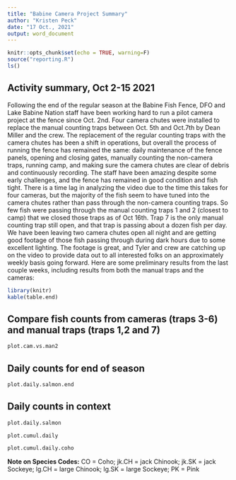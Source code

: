 ```yaml
---
title: "Babine Camera Project Summary"
author: "Kristen Peck"
date: "17 Oct., 2021"
output: word_document
---
```


```r
knitr::opts_chunk$set(echo = TRUE, warning=F)
source("reporting.R")
ls()
```

## Activity summary, Oct 2-15 2021

Following the end of the regular season at the Babine Fish Fence, DFO and Lake Babine Nation staff have been working hard to run a pilot camera project at the fence since Oct. 2nd. Four camera chutes were installed to replace the manual counting traps between Oct. 5th and Oct.7th by Dean Miller and the crew. The replacement of the regular counting traps with the camera chutes has been a shift in operations, but overall the process of running the fence has remained the same: daily maintenance of the fence panels, opening and closing gates, manually counting the non-camera traps, running camp, and making sure the camera chutes are clear of debris and continuously recording. The staff have been amazing despite some early challenges, and the fence has remained in good condition and fish tight.
There is a time lag in analyzing the video due to the time this takes for four cameras, but the majority of the fish seem to have tuned into the camera chutes rather than pass through the non-camera counting traps. So few fish were passing through the manual counting traps 1 and 2 (closest to camp) that we closed those traps as of Oct 16th. Trap 7 is the only manual counting trap still open, and that trap is passing about a dozen fish per day. We have been leaving two camera chutes open all night and are getting good footage of those fish passing through during dark hours due to some excellent lighting. The footage is great, and Tyler and crew are catching up on the video to provide data out to all interested folks on an approximately weekly basis going forward. Here are some preliminary results from the last couple weeks, including results from both the manual traps and the cameras:


```r
library(knitr)
kable(table.end)
```

## Compare fish counts from cameras (traps 3-6) and manual traps (traps 1,2 and 7)

```r
plot.cam.vs.man2
```

## Daily counts for end of season

```r
plot.daily.salmon.end
```

## Daily counts in context

```r
plot.daily.salmon
```

```r
plot.cumul.daily
```


```r
plot.cumul.daily.coho
```

**Note on Species Codes:**
CO = Coho; 
jk.CH = jack Chinook; 
jk.SK = jack Sockeye; 
lg.CH = large Chinook; 
lg.SK = large Sockeye; 
PK = Pink

